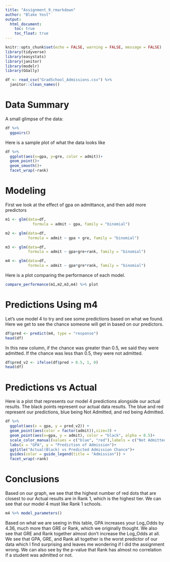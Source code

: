 ```yaml
---
title: "Assignment_9_rmarkdown"
author: "Blake Yost"
output: 
  html_document:
    toc: true
    toc_float: true
---
```


```r
knitr::opts_chunk$set(echo = FALSE, warning = FALSE, message = FALSE)
library(tidyverse)
library(easystats)
library(janitor)
library(modelr)
library(GGally)
```


```r
df <- read_csv("GradSchool_Admissions.csv") %>% 
  janitor::clean_names()
```


# Data Summary
A small glimpse of the data:
```r
df %>% 
  ggpairs()
```

Here is a sample plot of what the data looks like
```r
df %>% 
  ggplot(aes(x=gpa, y=gre, color = admit))+
  geom_point()+
  geom_smooth()+
  facet_wrap(~rank)
```


# Modeling
First we look at the effect of gpa on admittance, and then add more predictors
```r
m1 <- glm(data=df,
            formula = admit ~ gpa, family = "binomial")

m2 <- glm(data=df,
          formula = admit ~ gpa + gre, family = "binomial")

m3 <- glm(data=df,
          formula = admit ~ gpa+gre+rank, family = "binomial")

m4 <- glm(data=df,
          formula = admit ~ gpa*gre*rank, family = "binomial")
```
Here is a plot comparing the performance of each model. 
```r
compare_performance(m1,m2,m3,m4) %>% plot
```

# Predictions Using m4
Let's use model 4 to try and see some predictions based on what we found.
Here we get to see the chance someone will get in based on our predictors. 
```r
df$pred <- predict(m4, type = "response")
head(df)
```
In this new column, if the chance was greater than 0.5, we said they were admitted.
If the chance was less than 0.5, they were not admitted. 
```r
df$pred_v2 <- ifelse(df$pred > 0.5, 1, 0)
head(df)
```


# Predictions vs Actual
Here is a plot that represents our model 4 predictions alongside our actual results. 
The black points represent our actual data results.
The blue and red represent our predictions, blue being Not Admitted, and red being Admitted. 
```r
df %>% 
  ggplot(aes(x = gpa, y = pred_v2)) +
  geom_point(aes(color = factor(admit)),size=3) +
  geom_point(aes(x=gpa, y = admit), color = "black", alpha = 0.5)+
  scale_color_manual(values = c("blue", "red"),labels = c("Not Admitted", "Admitted")) +
  labs(x = "GPA", y = "Prediction of Admission")+
  ggtitle("Actual(Black) vs Predicted Admission Chance")+
  guides(color = guide_legend(title = "Admission")) +
  facet_wrap(~rank)
```

# Conclusions
Based on our graph, we see that the highest number of red dots that are closest to our Actual results are in Rank 1, which is the highest tier. We can see that our model 4 must like Rank 1 schools. 
```r
m4 %>% model_parameters()
```
Based on what we are seeing in this table, GPA increases your Log_Odds by 4.36, much more than GRE or Rank, which we originally thought. 
We also see that GRE and Rank together almost don't increase the Log_Odds at all. 
We see that GPA, GRE, and Rank all together is the worst predictor of our data which I find surprising and leaves me wondering if I did the assignment wrong. 
We can also see by the p-value that Rank has almost no correlation if a student was admitted or not. 
